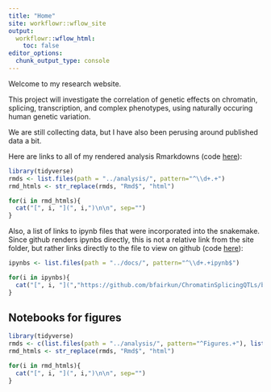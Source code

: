 ```yaml
---
title: "Home"
site: workflowr::wflow_site
output:
  workflowr::wflow_html:
    toc: false
editor_options:
  chunk_output_type: console
---
```


Welcome to my research website.

This project will investigate the correlation of genetic effects on chromatin, splicing, transcription, and complex phenotypes, using naturally occuring human genetic variation.

We are still collecting data, but I have also been perusing around published data a bit.

Here are links to all of my rendered analysis Rmarkdowns (code [here](https://github.com/bfairkun/ChromatinSplicingQTLs/tree/master/analysis)):

```r
library(tidyverse)
rmds <- list.files(path = "../analysis/", pattern="^\\d+.+")
rmd_htmls <- str_replace(rmds, "Rmd$", "html")

for(i in rmd_htmls){
  cat("[", i, "](", i,")\n\n", sep="")
}
```

Also, a list of links to ipynb files that were incorporated into the snakemake. Since github renders ipynbs directly, this is not a relative link from the site folder, but rather links directly to the file to view on github (code [here](https://github.com/bfairkun/ChromatinSplicingQTLs/tree/master/code/notebooks)):

```r
ipynbs <- list.files(path = "../docs/", pattern="^\\d+.+ipynb$")

for(i in ipynbs){
  cat("[", i, "](","https://github.com/bfairkun/ChromatinSplicingQTLs/blob/master/docs/", i,")\n\n", sep="")
}

```

## Notebooks for figures
```r
library(tidyverse)
rmds <- c(list.files(path = "../analysis/", pattern="^Figures.+"), list.files(path = "../analysis/", pattern="^MakeFi.+"))
rmd_htmls <- str_replace(rmds, "Rmd$", "html")

for(i in rmd_htmls){
  cat("[", i, "](", i,")\n\n", sep="")
}
```

